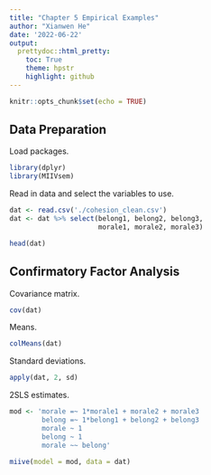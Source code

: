 ---
title: "Chapter 5 Empirical Examples"
author: "Xianwen He"
date: '2022-06-22'
output: 
  prettydoc::html_pretty:
    toc: True
    theme: hpstr
    highlight: github
---

```{r setup, include=FALSE}
knitr::opts_chunk$set(echo = TRUE)
```

## Data Preparation

Load packages.
```{r, warning=F, message=F}
library(dplyr)
library(MIIVsem)
```

Read in data and select the variables to use.
```{r}
dat <- read.csv('./cohesion_clean.csv')
dat <- dat %>% select(belong1, belong2, belong3,
                      morale1, morale2, morale3)

head(dat)
```

## Confirmatory Factor Analysis

Covariance matrix.
```{r}
cov(dat)
```

Means.
```{r}
colMeans(dat)
```


Standard deviations.
```{r}
apply(dat, 2, sd)
```


2SLS estimates.
```{r}
mod <- 'morale =~ 1*morale1 + morale2 + morale3
        belong =~ 1*belong1 + belong2 + belong3
        morale ~ 1
        belong ~ 1
        morale ~~ belong'

miive(model = mod, data = dat)
```




